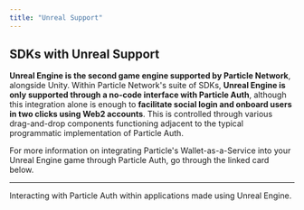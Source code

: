 ```yaml
---
title: "Unreal Support"
---
```


## SDKs with Unreal Support

**Unreal Engine is the second game engine supported by Particle Network**, alongside Unity. Within Particle Network's suite of SDKs, **Unreal Engine is only supported through a no-code interface with Particle Auth**, although this integration alone is enough to **facilitate social login and onboard users in two clicks using Web2 accounts**. This is controlled through various drag-and-drop components functioning adjacent to the typical programmatic implementation of Particle Auth. 

For more information on integrating Particle's Wallet-as-a-Service into your Unreal Engine game through Particle Auth, go through the linked card below.

***

<CardGroup cols={1}>
  <Card title="Particle Auth" href="/api-reference/auth/multi/unreal">
    Interacting with Particle Auth within applications made using Unreal Engine.
  </Card>
</CardGroup>